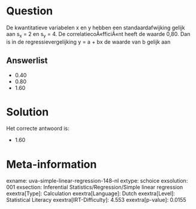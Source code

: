 Question
========

De kwantitatieve variabelen x en y hebben een standaardafwijking gelijk
aan s~x~ = 2 en s~y~ = 4. De correlatiecoÃ«fficiÃ«nt heeft de waarde
0,80. Dan is in de regressievergelijking y = a + bx de waarde van b
gelijk aan


Answerlist
----------

* 0.40
* 0.80
* 1.60

Solution
========

Het correcte antwoord is: 

* 1.60

Meta-information
================
exname: uva-simple-linear-regression-148-nl
extype: schoice
exsolution: 001
exsection: Inferential Statistics/Regression/Simple linear regression
exextra[Type]: Calculation
exextra[Language]: Dutch
exextra[Level]: Statistical Literacy
exextra[IRT-Difficulty]: 4.553
exextra[p-value]: 0.0155
